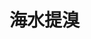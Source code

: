 
# 海水提溴

<div style={{ height: "500px" }}>
  <ReactFlow
    nodes={[
      {
        id: "1",
        data: { label: "海水" },
        position: { x: 100, y: 20 },
      },
      {
        id: "2",
        data: { label: "苦卤" },
        position: { x: 100, y: 100 },
      },
      {
        id: "3",
        data: { label: "含溴的苦卤" },
        position: { x: 100, y: 180 },
      },
      {
        id: "4",
        data: { label: "含溴的空气" },
        position: { x: 100, y: 260 },
      },
      {
        id: "5",
        data: { label: "粗溴" },
        position: { x: 100, y: 340 },
      },
    ]}
    edges={[
      { id: "1-2", source: "1", target: "2", label: "提取粗盐" },
      { id: "2-3", source: "2", target: "3", label: "硫酸酸化 氯气氧化" },
      { id: "3-4", source: "3", target: "4", label: "热空气吹出" },
      { id: "4-5", source: "4", target: "5", label: "冷凝" },
    ]}
    fitView
  >
    <Background />
    <Controls />
  </ReactFlow>
</div>

